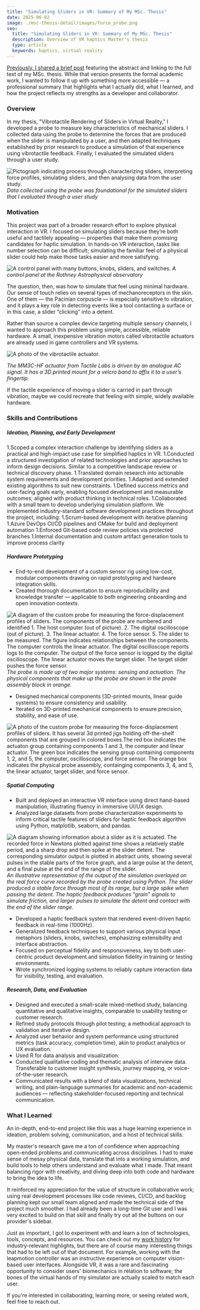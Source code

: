 ```yaml
---
title: "Simulating Sliders in VR: Summary of My MSc. Thesis"
date: 2025-06-02
image: ./msc-thesis-detail/images/force_probe.png
seo:
  title: "Simulating Sliders in VR: Summary of My MSc. Thesis"
  description: Overview of VR haptics Master's thesis
  type: article
  keywords: haptics, virtual reality
---
```


<a href="/projects/msc-thesis/">Previously, I shared a brief post</a> featuring the abstract and linking to the full text of my MSc. thesis. While that version presents the formal academic work, I wanted to follow it up with something more accessible — a professional summary that highlights what I actually did, what I learned, and how the project reflects my strengths as a developer and collaborator.

### Overview
In my thesis, "Vibrotactile Rendering of Sliders in Virtual Reality," I developed a probe to measure key characteristics of mechanical sliders. I collected data using the probe to determine the forces that are produced when the slider is manipulated by a user, and then adapted techniques established by prior research to produce a simulation of that experience using vibrotactile feedback. Finally, I evaluated the simulated sliders through a user study.

![Pictograph indicating process through characterizing sliders, interpreting force profiles, simulating sliders, and then analysing data from the user study.](./msc-thesis-detail/images/overview.jpg)
*Data collected using the probe was foundational for the simulated sliders that I evaluated through a user study*

### Motivation

This project was part of a broader research effort to explore physical interaction in VR. I focused on simulating sliders because they’re both useful and tactilely appealing — properties that make them promising candidates for haptic simulation. In hands-on VR interaction, tasks like number selection can be difficult; simulating the familiar feel of a physical slider could help make those tasks easier and more satisfying.

![A control panel with many buttons, knobs, sliders, and switches.](./msc-thesis-detail/images/rothney_control_panel.jpg)
*A control panel at the Rothney Astrophysical observatory*

The question, then, was how to simulate that feel using minimal hardware. Our sense of touch relies on several types of mechanoreceptors in the skin. One of them — the Pacinian corpuscle — is especially sensitive to vibration, and it plays a key role in detecting events like a tool contacting a surface or in this case, a slider “clicking” into a detent.

Rather than source a complex device targeting multiple sensory channels, I wanted to approach this problem using simple, accessible, reliable hardware. A small, inexpensive vibration motors called vibrotactile actuators are already used in game controllers and VR systems. 

![A photo of the vibrotactile actuator.](./msc-thesis-detail/images/tactile_actuator.png) 

*The MM3C-HF actuator from Tactile Labs is driven by an analogue AC signal. It has a 3D printed mount for a velcro band to affix it to a user’s fingertip.*

If the tactile experience of moving a slider is carried in part through vibration, maybe we could recreate that feeling with simple, widely available hardware.

### Skills and Contributions
##### Ideation, Planning, and Early Development


1.Scoped a complex interaction challenge by identifying sliders as a practical and high-impact use case for simplified haptics in VR. 
1.Conducted a structured investigation of related technologies and prior approaches to inform design decisions. Similar to a competitive landscape review or technical discovery phase.
1.Translated domain research into actionable system requirements and development priorities.
1.Adapted and extended existing algorithms to suit new constraints.
1.Defined success metrics and user-facing goals early, enabling focused development and measurable outcomes; aligned with product thinking in technical roles.
1.Collaborated with a small team to develop underlying simulation platform. We implemented industry-standard software development practices throughout the project, including:
    1.Scrum-based development with iterative planning
    1.Azure DevOps CI/CD pipelines and CMake for build and deployment automation
    1.Enforced Git-based code review policies via protected branches
    1.Internal documentation and custom artifact generation tools to improve process clarity
    
    


##### Hardware Prototyping


<ul>
<li>End-to-end development of a custom sensor rig using low-cost, modular components drawing on rapid prototyping and hardware integration skills.</li>
<li>Created thorough documentation to ensure reproducibility and knowledge transfer — applicable to both engineering onboarding and open innovation contexts.</li>
</ul>

![A diagram of the custom probe for measuring the force-displacement profiles of sliders. The components of the probe are numbered and identified 1. The host computer (out of picture). 2. The digital oscilloscope (out of picture). 3. The linear actuator. 4. The force sensor. 5. The slider to be measured. The figure indicates relationships between the components. The computer controls the linear actuator. The digital oscilloscope reports logs to the computer. The output of the force sensor is logged by the digital oscilloscope. The linear actuator moves the target slider. The target slider pushes the force sensor.](./msc-thesis-detail/images/diagram_force_probe.png)
*The probe is made up of two major systems: sensing and actuation. The physical components that make up the probe are shown in the probe assembly block in orange.*

<ul>
<li>Designed mechanical components (3D-printed mounts, linear guide systems) to ensure consistency and usability.</li>
<li>Iterated on 3D-printed mechanical components to ensure precision, stability, and ease of use.</li>
</ul>

![A photo of the custom probe for measuring the force-displacement profiles of sliders. It has several 3d printed jigs holding off-the-shelf components that are grouped in colored boxes.The red box indicates the actuaton group containing components 1 and 3, the computer and linear actuator. The green box indicates the sensing group containing components 1, 2, and 5, the computer, oscilloscope, and force sensor. The orange box indicates the physical probe assembly, containging components 3, 4, and 5, the linear actuator, target slider, and force sensor.](./msc-thesis-detail/images/annotated_force_probe.png)

##### Spatial Computing


<ul>
    <li>Built and deployed an interactive VR interface using direct hand-based manipulation, illustrating fluency in immersive UI/UX design.</li>
    <li>Analyzed large datasets from probe characterization experiments to inform critical tactile features of sliders for haptic feedback algorithm using Python, matplotlib, seaborn, and pandas.</li>
</ul>    
   
![A diagram showing information about a slider as it is actuated. The recorded force in Newtons plotted against time shows a relatively stable period, and a sharp drop and then spike at the slider detent. The corresponding simulator output is plotted in abstract units, showing several pulses in the stable parts of the force graph, and a large pulse at the detent, and a final pulse at the end of the range of the slider.](./msc-thesis-detail/images/combined_chart_good.png) 
*An illustrative representation of the output of the simulation overlayed on the real force curve recorded by the probe created using Python. The slider produced a stable force through most of its range, but a large spike when passing the detent. The haptic feedback produces "grain" signals to simulate friction, and larger pulses to simulate the detent and contact with the end of the slider range.*
   
<ul>
    <li>Developed a haptic feedback system that rendered event-driven haptic feedback in real-time (1000Hz).</li>
    <li>Generalized feedback techniques to support various physical input metaphors (sliders, knobs, switches), emphasizing extensibility and interface abstraction.</li>
    <li>Focused on perceptual fidelity and responsiveness, key to both user-centric product development and simulation fidelity in training or testing environments.</li>
    <li>Wrote synchronized logging systems to reliably capture interaction data for visibility, testing, and evaluation.</li>
</ul>

##### Research, Data, and Evaluation

<ul>
    <li>Designed and executed a small-scale mixed-method study, balancing quantitative and qualitative insights, comparable to usability testing or customer research.</li>
    <li>Refined study protocols through pilot testing; a methodical approach to validation and iterative design.</li>
    <li>Analyzed user behavior and system performance using structured metrics (task accuracy, completion time), akin to product analytics or UX evaluation.</li>
    <li>Used R for data analysis and visualization.</li>
    <li>Conducted qualitative coding and thematic analysis of interview data. Transferable to customer insight synthesis, journey mapping, or voice-of-the-user research.</li>
    <li>Communicated results with a blend of data visualizations, technical writing, and plain-language summaries for academic and non-academic audiences — reflecting stakeholder-focused reporting and technical communication.</li>
</ul>

### What I Learned
An in-depth, end-to-end project like this was a huge learning experience in ideation, problem solving, communication, and a host of technical skills. 

My master's research gave me a ton of confidence when approaching open-ended problems and communicating across disciplines. I had to make sense of messy physical data, translate that into a working simulation, and build tools to help others understand and evaluate what I made. That meant balancing rigor with creativity, and diving deep into both code and hardware to bring the idea to life.

It reinforced my appreciation for the value of structure in collaborative work; using real development processes like code reviews, CI/CD, and backlog planning kept our small team aligned and made the technical side of the project much smoother. I had already been a long-time Git user and I was very excited to build on that skill and finally try out all the buttons on our provider's sidebar. 

Just as important, I got to experiment with and learn a ton of technologies, tools, concepts, and resources. You can check out my <a href="/">work history</a> for industry-relevant highlights, but there are of course many interesting things that had to be left out of that document. For example, working with the leapmotion controller was an instructive experience on computer vision-based user interfaces. Alongside VR, it was a rare and fascinating opportunity to consider users' biomechanics in relation to software; the bones of the virtual hands of my simulator are actually scaled to match each user.

If you're interested in collaborating, learning more, or seeing related work, feel free to reach out.
